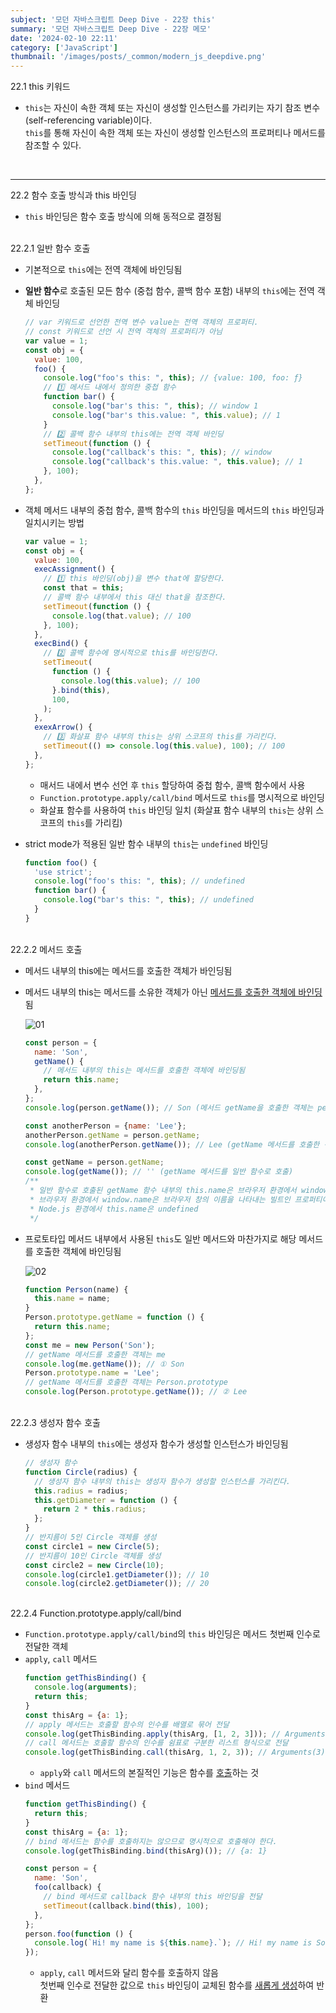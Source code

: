 ```yaml
---
subject: '모던 자바스크립트 Deep Dive - 22장 this'
summary: '모던 자바스크립트 Deep Dive - 22장 메모'
date: '2024-02-10 22:11'
category: ['JavaScript']
thumbnail: '/images/posts/_common/modern_js_deepdive.png'
---
```



<Typography variant="h3" backgroundColor="gray">
  <span>22.1 this 키워드</span>
</Typography>

- `this`는 자신이 속한 객체 또는 자신이 생성할 인스턴스를 가리키는 자기 참조 변수 (<Typography color="gray400">self-referencing variable</Typography>)이다.  
  `this`를 통해 자신이 속한 객체 또는 자신이 생성할 인스턴스의 프로퍼티나 메서드를 참조할 수 있다.

<br />

---

<Typography variant="h3" backgroundColor="gray">
  <span>22.2 함수 호출 방식과 this 바인딩</span>
</Typography>

- `this` 바인딩은 함수 호출 방식에 의해 동적으로 결정됨

<br />

<Typography variant="h4">
  <span>22.2.1 일반 함수 호출</span>
</Typography>

- 기본적으로 `this`에는 전역 객체에 바인딩됨
- **일반 함수**로 호출된 모든 함수 (중첩 함수, 콜백 함수 포함) 내부의 `this`에는 전역 객체 바인딩

  ```js
  // var 키워드로 선언한 전역 변수 value는 전역 객체의 프로퍼티.
  // const 키워드로 선언 시 전역 객체의 프로퍼티가 아님
  var value = 1;
  const obj = {
    value: 100,
    foo() {
      console.log("foo's this: ", this); // {value: 100, foo: ƒ}
      // 1️⃣ 메서드 내에서 정의한 중첩 함수
      function bar() {
        console.log("bar's this: ", this); // window 1
        console.log("bar's this.value: ", this.value); // 1
      }
      // 2️⃣ 콜백 함수 내부의 this에는 전역 객체 바인딩
      setTimeout(function () {
        console.log("callback's this: ", this); // window
        console.log("callback's this.value: ", this.value); // 1
      }, 100);
    },
  };
  ```

- 객체 메서드 내부의 중첩 함수, 콜백 함수의 `this` 바인딩을 메서드의 `this` 바인딩과 일치시키는 방법
  ```js
  var value = 1;
  const obj = {
    value: 100,
    execAssignment() {
      // 1️⃣ this 바인딩(obj)을 변수 that에 할당한다.
      const that = this;
      // 콜백 함수 내부에서 this 대신 that을 참조한다.
      setTimeout(function () {
        console.log(that.value); // 100
      }, 100);
    },
    execBind() {
      // 2️⃣ 콜백 함수에 명시적으로 this를 바인딩한다.
      setTimeout(
        function () {
          console.log(this.value); // 100
        }.bind(this),
        100,
      );
    },
    exexArrow() {
      // 3️⃣ 화살표 함수 내부의 this는 상위 스코프의 this를 가리킨다.
      setTimeout(() => console.log(this.value), 100); // 100
    },
  };
  ```
  - 매서드 내에서 변수 선언 후 `this` 할당하여 중첩 함수, 콜백 함수에서 사용
  - `Function.prototype.apply/call/bind` 메서드로 `this`를 명시적으로 바인딩
  - 화살표 함수를 사용하여 `this` 바인딩 일치 (화살표 함수 내부의 `this`는 상위 스코프의 `this`를 가리킴)
- strict mode가 적용된 일반 함수 내부의 `this`는 `undefined` 바인딩
  ```js
  function foo() {
    'use strict';
    console.log("foo's this: ", this); // undefined
    function bar() {
      console.log("bar's this: ", this); // undefined
    }
  }
  ```

<br />

<Typography variant="h4">
  <span>22.2.2 메서드 호출</span>
</Typography>

- 메서드 내부의 this에는 메서드를 호출한 객체가 바인딩됨
- 메서드 내부의 this는 메서드를 소유한 객체가 아닌 <u>메서드를 호출한 객체에 바인딩</u>됨

  ![01](/images/posts/2024-02-10-modern_js_23/01.png?width=1000)

  ```js
  const person = {
    name: 'Son',
    getName() {
      // 메서드 내부의 this는 메서드를 호출한 객체에 바인딩됨
      return this.name;
    },
  };
  console.log(person.getName()); // Son (메서드 getName을 호출한 객체는 person)

  const anotherPerson = {name: 'Lee'};
  anotherPerson.getName = person.getName;
  console.log(anotherPerson.getName()); // Lee (getName 메서드를 호출한 객체는 anotherPerson)

  const getName = person.getName;
  console.log(getName()); // '' (getName 메서드를 일반 함수로 호출)
  /**
   * 일반 함수로 호출된 getName 함수 내부의 this.name은 브라우저 환경에서 window.name과 같음
   * 브라우저 환경에서 window.name은 브라우저 창의 이름을 나타내는 빌트인 프로퍼티이며 기본값은 ''
   * Node.js 환경에서 this.name은 undefined
   */
  ```

- 프로토타입 메서드 내부에서 사용된 `this`도 일반 메서드와 마찬가지로 해당 메서드를 호출한 객체에 바인딩됨

  ![02](/images/posts/2024-02-10-modern_js_23/02.png?width=1000)

  ```js
  function Person(name) {
    this.name = name;
  }
  Person.prototype.getName = function () {
    return this.name;
  };
  const me = new Person('Son');
  // getName 메서드를 호출한 객체는 me
  console.log(me.getName()); // ① Son
  Person.prototype.name = 'Lee';
  // getName 메서드를 호출한 객체는 Person.prototype
  console.log(Person.prototype.getName()); // ② Lee
  ```

<br />

<Typography variant="h4">
  <span>22.2.3 생성자 함수 호출</span>
</Typography>

- 생성자 함수 내부의 `this`에는 생성자 함수가 생성할 인스턴스가 바인딩됨

  ```js
  // 생성자 함수
  function Circle(radius) {
    // 생성자 함수 내부의 this는 생성자 함수가 생성할 인스턴스를 가리킨다.
    this.radius = radius;
    this.getDiameter = function () {
      return 2 * this.radius;
    };
  }
  // 반지름이 5인 Circle 객체를 생성
  const circle1 = new Circle(5);
  // 반지름이 10인 Circle 객체를 생성
  const circle2 = new Circle(10);
  console.log(circle1.getDiameter()); // 10
  console.log(circle2.getDiameter()); // 20
  ```

<br />

<Typography variant="h4">
  <span>22.2.4 Function.prototype.apply/call/bind</span>
</Typography>

- `Function.prototype.apply/call/bind`의 `this` 바인딩은 메서드 첫번째 인수로 전달한 객체
- `apply`, `call` 메서드
  ```js
  function getThisBinding() {
    console.log(arguments);
    return this;
  }
  const thisArg = {a: 1};
  // apply 메서드는 호출할 함수의 인수를 배열로 묶어 전달
  console.log(getThisBinding.apply(thisArg, [1, 2, 3])); // Arguments(3) [1, 2, 3, callee: ƒ, Symbol(Symbol.iterator): ƒ] // {a: 1}
  // call 메서드는 호출할 함수의 인수를 쉼표로 구분한 리스트 형식으로 전달
  console.log(getThisBinding.call(thisArg, 1, 2, 3)); // Arguments(3) [1, 2, 3, callee: ƒ, Symbol(Symbol.iterator): ƒ] // {a: 1}
  ```
  - `apply`와 `call` 메서드의 본질적인 기능은 함수를 <u>호출</u>하는 것
- `bind` 메서드
  ```js
  function getThisBinding() {
    return this;
  }
  const thisArg = {a: 1};
  // bind 메서드는 함수를 호출하지는 않으므로 명시적으로 호출해야 한다.
  console.log(getThisBinding.bind(thisArg)()); // {a: 1}

  const person = {
    name: 'Son',
    foo(callback) {
      // bind 메서드로 callback 함수 내부의 this 바인딩을 전달
      setTimeout(callback.bind(this), 100);
    },
  };
  person.foo(function () {
    console.log(`Hi! my name is ${this.name}.`); // Hi! my name is Son.
  });
  ```
  - `apply`, `call` 메서드와 달리 함수를 호출하지 않음  
    첫번째 인수로 전달한 값으로 `this` 바인딩이 교체된 함수를 <u>새롭게 생성</u>하여 반환
